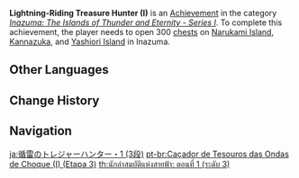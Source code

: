 {{Achievement Infobox
|title        = Lightning-Riding Treasure Hunter (I)
|id           = 80087
|order id     = 0088
|category     = Inazuma: The Islands of Thunder and Eternity - Series I
|description  = Open 300 [[chests]] on [[Narukami Island]], [[Kannazuka]], and [[Yashiori Island]] in [[Inazuma]].
|requirements = 
|primogems    = 20
|tracking     = Tracks the amount of chests opened.
|topic        = Chests
|set          = Lightning-Riding Treasure Hunter (I)
|tier         = 3
|tiers_total  = 3
}}
'''Lightning-Riding Treasure Hunter (I)''' is an [[Achievement]] in the category ''[[Inazuma: The Islands of Thunder and Eternity - Series I]]''. To complete this achievement, the player needs to open 300 [[chests]] on [[Narukami Island]], [[Kannazuka]], and [[Yashiori Island]] in Inazuma.
<!--
==Trivia==

==Video Guides==
{{EVT
|video1   = 
|caption1 = 
}}
-->
==Other Languages==
{{Transclude|Lightning-Riding Treasure Hunter (I)|Other Languages}}

==Change History==
{{Change History|2.0}}
<!--
==References==
{{Reflist}}
-->
==Navigation==
{{Achievement Navbox}}

[[ja:循雷のトレジャーハンター・1 (3段)]]
[[pt-br:Caçador de Tesouros das Ondas de Choque (I) (Etapa 3)]]
[[th:นักล่าสมบัติแห่งสายฟ้า: ตอนที่ 1 (ระดับ 3)]]